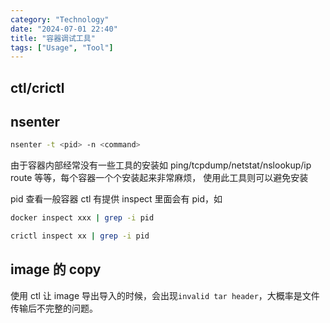 ```yaml
---
category: "Technology"
date: "2024-07-01 22:40"
title: "容器调试工具"
tags: ["Usage", "Tool"]
---
```


## ctl/crictl

## nsenter

```sh
nsenter -t <pid> -n <command>
```

由于容器内部经常没有一些工具的安装如 ping/tcpdump/netstat/nslookup/ip route 等等，每个容器一个个安装起来非常麻烦，
使用此工具则可以避免安装

pid 查看一般容器 ctl 有提供 inspect 里面会有 pid，如

```sh
docker inspect xxx | grep -i pid

crictl inspect xx | grep -i pid
```

## image 的 copy

使用 ctl 让 image 导出导入的时候，会出现`invalid tar header`，大概率是文件传输后不完整的问题。
